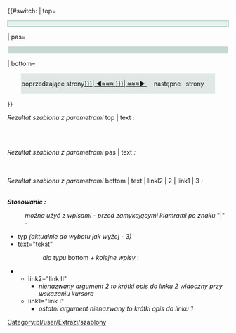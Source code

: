 <noinclude>{{pl/extraZi/inne strony|en= 
|pl=:template:extraZi/sztaluga
}}</noinclude><includeonly><!--
-->{{#switch: {{{1|}}}<!--
  -->|<!--
 --> top=<!--
  --><h4 style=" background: #E9EFEC;  
 font-size: 12px; font-family: Verdana, Geneva, Arial, Helvetica, sans-serif; 
 margin: 1px 0; padding: 0px; border: 1px solid #8CBBAC; 
 clear: both; ">{{{text|}}}</h4><!--
  -->|<!--
 -->pas=<!--
  --><div style="background: #C7D9D0; <!--color: black;--> border: 1px solid #8CBBAC; padding-left: 1px; padding-right: 1px; padding-top: 1px; padding-bottom: 1px; margin: 1px 1px; clear: both;"><!--
  --> {{{text|}}} </div><!--
  -->|<!--
 -->bottom=<!--
  --><center><div style="background: #E0E8E6; <!--color: black;--> border: 1px solid #8CBBAC; padding-left: 1px; padding-right: 1px; padding-top: 1px; padding-bottom: 1px; margin: 1px 1px; display: table; clear: both; "><span title="{{{3|}}}">poprzedzające strony[[en/{{{link1|}}}| ◄≈≈≈ ]] </span><span style=background:black><font color=silver><big> {{{text|}}} </big></font></span> <span title="{{{2|}}}"> [[en/{{{link2|}}}| ≈≈≈► ]] <font color=#E0E8E6> . . </font> następne <font color=#E0E8E6> . </font> strony <font color=#E0E8E6> . . . </font> </span></div></center><!--
--> }} <!--
--></includeonly><noinclude>

''Rezultat szablonu z parametrami'' top | text  '':'' 

{{pl/extraZi/sztaluga|top|text=Tytuł}}

<br><br><!--<br>-->

''Rezultat szablonu z parametrami'' pas | text  '':''

{{pl/extraZi/sztaluga|pas|text=Content}}

<br><br>

''Rezultat szablonu z parametrami'' bottom | text | linkl2 | 2 | link1 | 3  '':'' 

{{pl/extraZi/sztaluga|bottom|text=Tytuł|link2=Template:ExtraZi/przypisy/Pl|przypisy|link1= Template:ExtraZi/refs/Pl|refs}}
<br>

'''''Stosowanie :'''''
 {{pl/ExtraZi/sztaluga|opcje}}
: ''można użyć z wpisami - przed zamykającymi klamrami po znaku'' "|" '' - ''
* typ ''(aktualnie do wybotu jak wyżej - 3)''
* text="tekst"
:: ''dla typu'' bottom '' + kolejne wpisy'' :
** link2="link II"
***''nienazwany argument 2 to krótki opis do linku 2 widoczny przy wskazaniu kursora '' 
** link1="link I"
***''ostatni argument nienazwany to krótki opis do linku 1''

[[Category:pl/user/Extrazi/szablony]]
</noinclude>